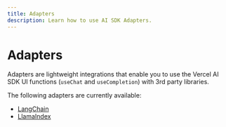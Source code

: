 ```yaml
---
title: Adapters
description: Learn how to use AI SDK Adapters.
---
```


# Adapters

Adapters are lightweight integrations that enable you to use
the Vercel AI SDK UI functions (`useChat` and `useCompletion`)
with 3rd party libraries.

The following adapters are currently available:

- [LangChain](/providers/adapters/langchain)
- [LlamaIndex](/providers/adapters/llamaindex)

